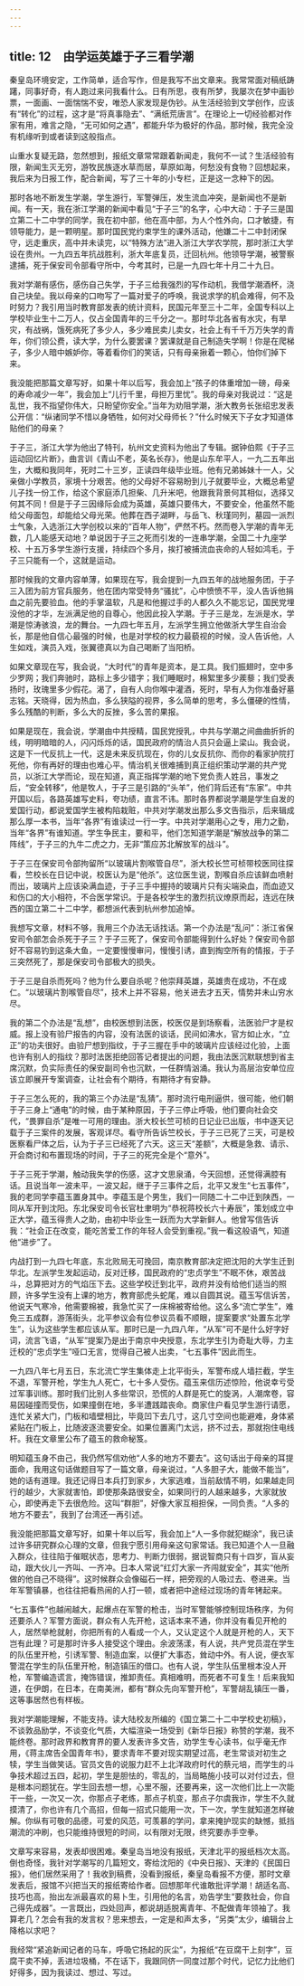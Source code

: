```yaml
---
---
---
```

title: 12　由学运英雄于子三看学潮
---

秦皇岛环境安定，工作简单，适合写作，但是我写不出文章来。我常常面对稿纸踌躇，同事好奇，有人跑过来问我看什么。日有所思，夜有所梦，我屡次在梦中画钞票，一面画、一面惴惴不安，唯恐人家发现是伪钞。从生活经验到文学创作，应该有“转化”的过程，这才是“将真事隐去”、“满纸荒唐言”。在理论上一切经验都对作家有用，难言之隐，“无可如何之遇”，都能升华为极好的作品，那时候，我完全没有机缘听到或者读到这般指点。

山重水复疑无路，忽然想到，报纸文章常常跟着新闻走，我何不一试？生活经验有限，新闻生灭无穷，游牧民族逐水草而居，草原如海，何愁没有食物？回想起来，我后来为日报工作，配合新闻，写了三十年的小专栏，正是这一念种下的因。

那时各地不断发生学潮，学生游行，军警弹压，发生流血冲突，是新闻也不是新闻。有一天，我在浙江学潮的新闻中看见“于子三”的名字，心中大动：于子三是国立第二十二中学的同学，我在初中部，他在高中部，为人个性外向，口才敏捷，有领导能力，是一颗明星。那时国民党约束学生的课外活动，他嫌二十二中封闭保守，远走重庆，高中并未读完，以“特殊方法”进入浙江大学农学院，那时浙江大学设在贵州。一九四五年抗战胜利，浙大年底复员，迁回杭州。他领导学潮，被警察逮捕，死于保安司令部看守所中，今考其时，已是一九四七年十月二十九日。

我对学潮有感伤，感伤自己失学，于子三给我强烈的写作动机，我借学潮酒杯，浇自己块垒。我以母亲的口吻写了一篇对爱子的呼唤，我说求学的机会难得，何不及时努力？我引用当时教育部发表的统计资料，民国元年至三十二年，全国专科以上学校毕业生十二万人，仅占全国青年的三千分之一。那时华北各省有水灾，有旱灾，有战祸，饿死病死了多少人，多少难民卖儿卖女，社会上有千千万万失学的青年，你们领公费，读大学，为什么要罢课？罢课就是自己制造失学啊！你是在爬梯子，多少人暗中嫉妒你，等着看你们的笑话，只有母亲揪着一颗心，怕你们掉下来。

我没能把那篇文章写好，如果十年以后写，我会加上“孩子的体重增加一磅，母亲的寿命减少一年”，我会加上“儿行千里，母担万里忧”。我的母亲对我说过：“这是乱世，我不指望你伟大，只盼望你安全。”当年为劝阻学潮，浙大教务长张绍忠发表公开信：“纵诸同学不惜以身牺牲，如何对父母师长？”什么时候天下子女才知道体贴他们的母亲？

于子三，浙江大学为他出了特刊，杭州文史资料为他出了专辑。据钟伯熙《于子三运动回忆片断》，曲言训《青山不老，英名长存》，他是山东牟平人，一九二五年出生，大概和我同年，死时二十三岁，正读四年级毕业班。他有兄弟姊妹十一人，父亲做小学教员，家境十分艰苦。他的父母好不容易盼到儿子就要毕业，大概总希望儿子找一份工作，给这个家庭添几担柴、几升米吧，他跟我背景何其相似，选择又何其不同！但是于子三因缘际会成为英雄，英雄只要伟大，不要安全，他虽然不能给父母面包，却能给父母光荣。他葬在西子湖畔，与岳飞、秋瑾同列，墓园一派烈士气象，入选浙江大学创校以来的“百年人物”，俨然不朽。然而卷入学潮的青年无数，几人能感天动地？单说因于子三之死而引发的一连串学潮，全国二十九座学校、十五万多学生游行支援，持续四个多月，挨打被捕流血丧命的人轻如鸿毛，于子三只能有一个，这就是运动。

那时候我的文章内容单薄，如果现在写，我会提到一九四五年的战地服务团，于子三入团为前方官兵服务，他在团内常受特务“骚扰”，心中愤愤不平，没人告诉他捐血之前先要验血。他的手掌温软，凡是和他握过手的人都久久不能忘记，国民党埋没他的才华，左派满足他的自尊心，他因此投入学潮。于子三是龙，左派是水，学潮是惊涛骇浪，龙的舞台。一九四七年五月，左派学生拥立他做浙大学生自治会长，那是他自信心最强的时候，也是对学校的权力最藐视的时候，没人告诉他，人生如戏，演员入戏，张翼德真以为自己喝断了当阳桥。

如果文章现在写，我会说，“大时代”的青年是资本，是工具。我们振翅时，空中多少罗网；我们奔驰时，路标上多少错字；我们睡眠时，棉絮里多少蒺藜；我们受表扬时，玫瑰里多少假花。渴了，自有人向你喉中灌酒，死时，早有人为你准备好墓志铭。天晓得，因为热血，多么狭隘的视界，多么简单的思考，多么僵硬的性情，多么残酷的判断，多么大的反挫，多么苦的果报。

如果是现在，我会说，学潮由中共授精，国民党授乳，中共与学潮之间曲曲折折的线，明明暗暗的人，闪闪烁烁的话，国民政府的情治人员只会逼上梁山。我会说，这是下一代反抗上一代，这是未来反抗现在，你的儿女反抗你、而你的看家护院打死他，你有再好的理由也难心平。情治机关很难捕到真正组织策动学潮的共产党员，以浙江大学而论，现在知道，真正指挥学潮的地下党负责人姓吕，事发之后，“安全转移”，他是牧人，于子三是引路的“头羊”，他们背后还有“东家”。中共开国以后，各路英雄写史料，夸功绩，直言不讳。那时各界都说学潮是学生自发的爱国行动，都说爱国学生被构陷栽赃，中共对学潮发出那么多文告指示，后来辑成那么厚一本书，当年“各界”有谁读过一行一字。中共对学潮用心之专，用力之勤，当年“各界”有谁知道。学生争民主，要和平，他们怎知道学潮是“解放战争的第二阵线”，于子三的九牛二虎之力，无非“策应苏北解放军的战斗”。

于子三在保安司令部拘留所“以玻璃片割喉管自尽”，浙大校长竺可桢带校医同往探看，竺校长在日记中说，校医认为是“他杀”。这位医生说，割喉自杀应该鲜血喷射而出，玻璃片上应该染满血迹，于子三手中握持的玻璃片只有尖端染血，而血迹又和伤口的大小相符，不合医学常识。于是各校学生的激烈抗议燎原而起，连远在陕西的国立第二十二中学，都想派代表到杭州参加追悼。

我想写文章，材料不够，我用三个办法无话找话。第一个办法是“乱问”：浙江省保安司令部怎会杀死于子三？于子三死了，保安司令部能得到什么好处？保安司令部好不容易钓到这条大鱼，一定要慢慢审问，慢慢引诱，直到掏空所有的情报，于子三突然死了，那是保安司令部极大的损失。

于子三是自杀而死吗？他为什么要自杀呢？他崇拜英雄，英雄贵在成功，不在成仁。“以玻璃片割喉管自尽”，技术上并不容易，他关进去才五天，情势并未山穷水尽。

我的第二个办法是“乱想”，由校医想到法医，校医仅是到场察看，法医验尸才是权威。报上没有验尸报告的内容，没有法医的谈话，民间如沸水，官方如止水，“立正”的功夫很好。由验尸想到指纹，于子三握在手中的玻璃片应该经过化验，上面也许有别人的指纹？那时法医拒绝回答记者提出的问题，我由法医沉默联想到省主席沉默，负实际责任的保安副司令也沉默，一任群情汹涌。我认为高层治安单位应该立即展开专案调查，让社会有个期待，有期待才有安静。

于子三怎么死的，我的第三个办法是“乱猜”。那时流行电刑逼供，很可能，他们朝于子三身上“通电”的时候，由于某种原因，于子三停止呼吸，他们要向社会交代，“畏罪自杀”是唯一可用的理由。浙大校长竺可桢的日记业已出版，书中逐天记载于子三案件的发展，客观详尽。看守所告诉竺校长，于子三已死了三天，可是校医察看尸体之后，认为于子三已经死了六天。这三天“差额”，大概是急救、请示、开会商讨和布置现场的时间，于子三的死完全是个“意外”。

于子三死于学潮，触动我失学的伤感，这才文思泉涌，今天回想，还觉得满腔有话。且说当年一波未平，一波又起，继于子三事件之后，北平又发生“七五事件”，我的老同学李蕴玉置身其中。李蕴玉是个男生，我们一同随二十二中迁到陕西，一同从军开到沈阳。东北保安司令长官杜聿明为“恭祝蒋校长六十寿辰”，策划成立中正大学，蕴玉得贵人之助，由初中毕业生一跃而为大学新鲜人。他曾写信告诉我：“社会正在改变，能吃苦爱工作的年轻人会受到重视。”我一看这般语气，知道他“进步”了。

内战打到一九四七年底，东北败局无可挽回，南京教育部决定把沈阳的大学生迁到华北。左派学生发起运动，反对迁移，国民政府的“忠贞学生”不眠不休，艰苦战斗，总算把对方的气焰压下去。这些学校迁到北平，政府并没有给他们适当的照顾，许多学生没有上课的地方，教育部虎头蛇尾，难以自圆其说。蕴玉写信诉苦，他说天气寒冷，他需要棉被，我急忙买了一床棉被寄给他。这么多“流亡学生”，难免三五成群，游荡街头，北平参议会有位参议员看不顺眼，提案要求“处置东北学生”，认为这些学生都应该从军。那时已是一九四八年，“从军”可不是什么好字好词，流言飞语，“从军”提案乃是出于南京中央授意，东北学生引为奇耻大辱，力主迁校的“忠贞学生”哑口无言，觉得自己被人出卖，“七五事件”因此而生。

一九四八年七月五日，东北流亡学生集体走上北平街头，军警布成人墙拦截，学生不退，军警开枪，学生九人死亡，七十多人受伤。蕴玉来信历述惊险，他说幸亏受过军事训练。那时我们比别人多些常识，恐慌的人群是死亡的旋涡，人潮席卷，容易因碰撞而受伤，如果撞倒在地，多半遭践踏丧命。商家住户看见学生游行请愿，连忙关紧大门，门板和墙壁相比，毕竟凹下去几寸，这几寸空间也能避难，身体紧紧贴在门板上，比随波逐流要安全。如果位置离门太远，挤不过去，那就抱住电线杆。我在文章里公布了蕴玉的救命秘笈。

明知蕴玉身不由己，我仍然写信劝他“人多的地方不要去”。这句话出于母亲的耳提面命，我用这句话做题目写了一篇文章，母亲说过，“人多胆子大，能做不能当”，她的话有道理。我还记得日本兵打到家乡，大家逃难，当前敌情不明，如果越走同行的越少，大家就害怕，即使那条路很安全，如果同行的人越来越多，大家就放心，即使再走下去很危险。这叫“群胆”，好像大家互相担保，一同负责。“人多的地方不要去”，我到了台湾还一再引述。

我没能把那篇文章写好，如果十年以后写，我会加上“人一多你就犯糊涂”，我已读过许多研究群众心理的文章，但我宁愿引用母亲这句家常话。我已知道个人一旦融入群众，往往陷于催眠状态，思考力、判断力很弱，据说智商只有十四岁，盲从妄动，跟大伙儿一齐叫、一齐冲。日本人常说“红灯大家一齐闯就安全”，其实“他所做的他自己不晓得”。这时候群众会像磁石一样，把旁观的人吸过去、卷进来。当年军警镇暴，也往往把看热闹的人打一顿，或者把中途经过现场的青年铐起来。

“七五事件”也越闹越大，起爆点在军警的枪击，当时军警能够控制现场秩序，为何还要杀人？军警方面说，群众有人先开枪，这话本来不通，你并没有看见开枪的人，居然举枪就射，你把所有的人看成一个人，又认定这个人就是开枪的人，天下岂有此理？可是那时许多人接受这个理由。余波荡漾，有人说，共产党员混在学生的队伍里开枪，引诱军警、制造血案，以便扩大事态，耸动中外。有人说，便衣军警混在学生的队伍里开枪，制造镇压的借口。也有人说，学生队伍里根本没人开枪，军警编造谎言，掩饰错误，推卸责任。真相难明，而死者不可复生！后来我知道，在伊朗，在日本，在南美洲，都有“群众先向军警开枪”，军警胡乱镇压一番，这等事居然也有样板。

我对学潮能理解，不能支持。读大陆校友所编的《国立第二十二中学校史初稿》，不谈敦品励学，不谈变化气质，大幅渲染一场受到《新华日报》称赞的学潮，我不能终卷。那时政界和教育界的要人发表许多文告，劝学生专心读书，似乎毫无作用，《蒋主席告全国青年书》，要求青年不要对现实期望过高，老生常谈对初生之犊，学生当做笑话。官员文告的说服力赶不上北洋政府时代的蔡元培，而学生的斗争技术超过五四，起初，学生是胆怯的，零乱的，当局略施小技可以对付过去，但是根本问题犹在。学生回去想一想，心里不服，还要再来，这一次他们比上一次能干一些，一次又一次，你那点子老练，那点子机变，那点子尔虞我诈，学生不久就摸清了，你也许有几个高招，但每一招式只能用一次，下一次，学生就知道怎样破解。你纵有可敬的品德，可爱的风范，可羡慕的学问，拿来掩护现实的缺憾，抵挡潮流的冲刷，也只能维持很短的时间，以有限对无限，终究要赤手空拳。

文章写来容易，发表却很困难。秦皇岛当地没有报纸，天津北平的报纸档次太高。倒也奇怪，我针对学潮写的几篇短文，寄给沈阳的《中央日报》、天津的《民国日报》，他们居然采用了！我收到稿费，没看到报纸，秦皇岛看报不方便，那时文章发表后，报馆不兴把当天的报纸寄给作者。回想那年代谁敢批评学潮！胡适名高、技巧也高，抬出左派最喜欢的易卜生，引用他的名言，劝告学生“要救社会，你自己得先成器”。一言既出，四处回声，都说胡适脱离青年、不配做青年领袖了。我算老几？怎会有我的发言权？思来想去，一定是和声太多，“另类”太少，编辑台上降格以求吧？

我经常“紧追新闻记者的马车，呼吸它扬起的灰尘”，为报纸“在豆腐干上刻字”，豆腐干卖不掉，丢进垃圾桶，不在话下，我跟同侪一同度过那个时代，记忆力比他们好得多，因为我读过、想过、写过。